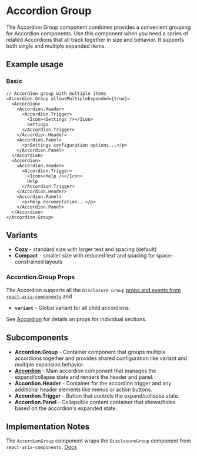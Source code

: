 
<Meta of={AccordionGroupStories} />

# Accordion Group
The Accordion Group component combines provides a convenient grouping for Accordion components. Use this component when you need a series of related Accordions that all track together in size and behavior. It supports both single and multiple expanded items.

## Example usage

### Basic
```tsx
// Accordion group with multiple items
<Accordion.Group allowsMultipleExpanded={true}>
  <Accordion>
    <Accordion.Header>
      <Accordion.Trigger>
        <Icon><Settings /></Icon>
        Settings
      </Accordion.Trigger>
    </Accordion.Header>
    <Accordion.Panel>
      <p>Settings configuration options...</p>
    </Accordion.Panel>
  </Accordion>
  <Accordion>
    <Accordion.Header>
      <Accordion.Trigger>
        <Icon><Help /></Icon>
        Help
      </Accordion.Trigger>
    </Accordion.Header>
    <Accordion.Panel>
      <p>Help documentation...</p>
    </Accordion.Panel>
  </Accordion>
</Accordion.Group>
```

<Canvas of={AccordionGroupStories.Default} />

## Variants
* **Cozy** - standard size with larger text and spacing (default)
* **Compact** - smaller size with reduced text and spacing for space-constrained layouts

### Accordion.Group Props
The Accordion supports all the `Disclosure Group` [props and events from `react-aria-components`](https://react-spectrum.adobe.com/react-aria/DisclosureGroup.html#disclosuregroup-1) and
* **`variant`** - Global variant for all child accordions.

See [Accordion](?path=/docs/components-accordion--playground) for details on props for individual sections.

## Subcomponents
- **Accordion.Group** - Container component that groups multiple accordions together and provides shared configuration like variant and multiple expansion behavior.
- **[Accordion](?path=/docs/components-accordion--playground)** - Main accordion component that manages the expand/collapse state and renders the header and panel.
- **Accordion.Header** - Container for the accordion trigger and any additional header elements like menus or action buttons.
- **Accordion.Trigger** - Button that controls the expand/collapse state.
- **Accordion.Panel** - Collapsible content container that shows/hides based on the accordion's expanded state.

## Implementation Notes
The `AccordionGroup` component wraps the `DisclosureGroup` component from `react-aria-components`. [Docs](https://react-spectrum.adobe.com/react-aria/DisclosureGroup.html)
